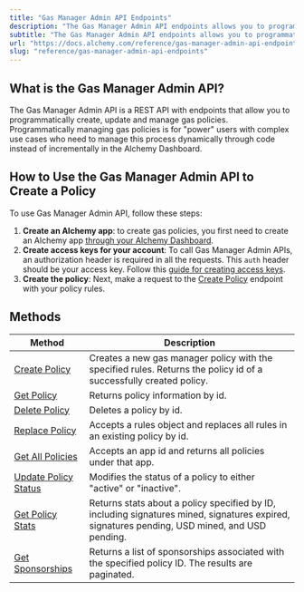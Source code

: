 ```yaml
---
title: "Gas Manager Admin API Endpoints"
description: "The Gas Manager Admin API endpoints allows you to programmatically create, update and manage gas policies."
subtitle: "The Gas Manager Admin API endpoints allows you to programmatically create, update and manage gas policies."
url: "https://docs.alchemy.com/reference/gas-manager-admin-api-endpoints"
slug: "reference/gas-manager-admin-api-endpoints"
---
```


## What is the Gas Manager Admin API?

The Gas Manager Admin API is a REST API with endpoints that allow you to programmatically create, update and manage gas policies. Programmatically managing gas policies is for "power" users with complex use cases who need to manage this process dynamically through code instead of incrementally in the Alchemy Dashboard.

## How to Use the Gas Manager Admin API to Create a Policy

To use Gas Manager Admin API, follow these steps:

1. **Create an Alchemy app**: to create gas policies, you first need to create an Alchemy app [through your Alchemy Dashboard](https://dashboard.alchemy.com/).
2. **Create access keys for your account**: To call Gas Manager Admin APIs, an authorization header is required in all the requests. This `auth` header should be your access key. Follow this [guide for creating access keys](/docs/how-to-create-access-keys).
3. **Create the policy**: Next, make a request to the [Create Policy](/reference/create-policy) endpoint with your policy rules.

## Methods

| Method                                                  | Description                                                                                                                                   |
| ------------------------------------------------------- | --------------------------------------------------------------------------------------------------------------------------------------------- |
| [Create Policy](/reference/create-policy)               | Creates a new gas manager policy with the specified rules. Returns the policy id of a successfully created policy.                            |
| [Get Policy](/reference/get-policy)                     | Returns policy information by id.                                                                                                             |
| [Delete Policy](/reference/delete-policy)               | Deletes a policy by id.                                                                                                                       |
| [Replace Policy](/reference/replace-policy)             | Accepts a rules object and replaces all rules in an existing policy by id.                                                                    |
| [Get All Policies](/reference/get-all-policies)         | Accepts an app id and returns all policies under that app.                                                                                    |
| [Update Policy Status](/reference/update-policy-status) | Modifies the status of a policy to either "active" or "inactive".                                                                             |
| [Get Policy Stats](/reference/get-policy-stats)         | Returns stats about a policy specified by ID, including signatures mined, signatures expired, signatures pending, USD mined, and USD pending. |
| [Get Sponsorships](/reference/get-sponsorships)         | Returns a list of sponsorships associated with the specified policy ID. The results are paginated.                                            |

